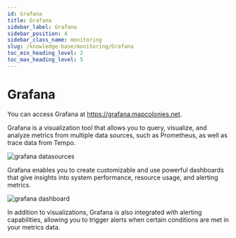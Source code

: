 ```yaml
---
id: Grafana
title: Grafana
sidebar_label: Grafana
sidebar_position: 4
sidebar_class_name: monitoring
slug: /knowledge-base/monitoring/Grafana
toc_min_heading_level: 2
toc_max_heading_level: 5
---
```



# Grafana

You can access Grafana at https://grafana.mapcolonies.net.

Grafana is a visualization tool that allows you to query, visualize, and analyze metrics from multiple data sources, such as Prometheus, as well as trace data from Tempo.

![grafana datasources](./img/grafana-datasources.png)

Grafana enables you to create customizable and use powerful dashboards that give insights into system performance, resource usage, and alerting metrics.

![grafana dashboard](./img/grafana-dashboard.png)

In addition to visualizations, Grafana is also integrated with alerting capabilities, allowing you to trigger alerts when certain conditions are met in your metrics data.
